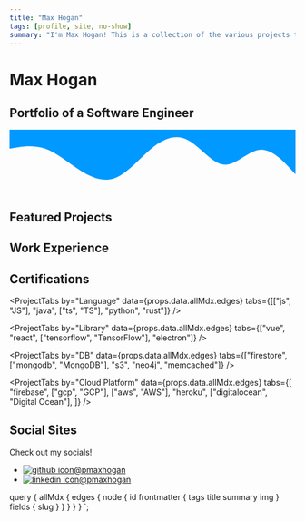 ```yaml
---
title: "Max Hogan"
tags: [profile, site, no-show]
summary: "I'm Max Hogan! This is a collection of the various projects that I've created!"
---
```



<div className="full-width">
  <div id="header-block">
    <h1>Max Hogan</h1>
    <h2>Portfolio of a Software Engineer</h2>
  </div>
  <svg xmlns="http://www.w3.org/2000/svg" viewBox="0 0 1440 320">
    <path
      fill="#0099ff"
      fillOpacity="1"
      d="M0,96L30,90.7C60,85,120,75,180,96C240,117,300,171,360,208C420,245,480,267,540,240C600,213,660,139,720,90.7C780,43,840,21,900,53.3C960,85,1020,171,1080,176C1140,181,1200,107,1260,101.3C1320,96,1380,160,1410,192L1440,224L1440,0L1410,0C1380,0,1320,0,1260,0C1200,0,1140,0,1080,0C1020,0,960,0,900,0C840,0,780,0,720,0C660,0,600,0,540,0C480,0,420,0,360,0C300,0,240,0,180,0C120,0,60,0,30,0L0,0Z"
    ></path>
  </svg>
</div>

<span id="featured" />
<div className="project-tabs-sticky">
  <h2>Featured Projects</h2>
</div>
<ProjectList showImg list={props.data.allMdx.edges} filter="featured" />

<span id="work" />
<div className="project-tabs-sticky">
  <h2>Work Experience</h2>
</div>
<ProjectList showImg list={props.data.allMdx.edges} filter="work" />

<span id="certs"/>
<div className="project-tabs-sticky"><h2>Certifications</h2></div>
<ProjectList showImg list={props.data.allMdx.edges} filter="cert" />

<span id="web"/>
<ProjectTabs
  by="Type"
  data={props.data.allMdx.edges}
  tabs={["web", "game", ["cli", "CLI"], "collaborative", "joke"]}
/>

<ProjectTabs
  by="Language"
  data={props.data.allMdx.edges}
  tabs={[["js", "JS"], "java", ["ts", "TS"], "python", "rust"]}
/>

<ProjectTabs
  by="Library"
  data={props.data.allMdx.edges}
  tabs={["vue", "react", ["tensorflow", "TensorFlow"], "electron"]}
/>

<ProjectTabs
  by="DB"
  data={props.data.allMdx.edges}
  tabs={["firestore", ["mongodb", "MongoDB"], "s3", "neo4j", "memcached"]}
/>

<ProjectTabs
  by="Cloud Platform"
  data={props.data.allMdx.edges}
  tabs={[
    "firebase",
    ["gcp", "GCP"],
    ["aws", "AWS"],
    "heroku",
    ["digitalocean", "Digital Ocean"],
  ]}
/>

<span id="socials" />
<div className="project-tabs-sticky">
  <h2>Social Sites</h2>
  <p>Check out my socials!</p>
  <ul id="socials-list">
    <li>
      <a href="https://github.com/pmaxhogan"><img src="/images/github-icon.png" alt="github icon" />@pmaxhogan</a>
    </li>
    <li>
      <a href="https://www.linkedin.com/in/pmaxhogan/"><img src="/images/linkedin-icon.png" alt="linkedin icon" />@pmaxhogan</a>
    </li>
  </ul>
</div>

  query {
    allMdx {
      edges {
        node {
          id
          frontmatter {
            tags
            title
            summary
            img
          }
          fields {
            slug
          }
        }
      }
    }
  }
`;
